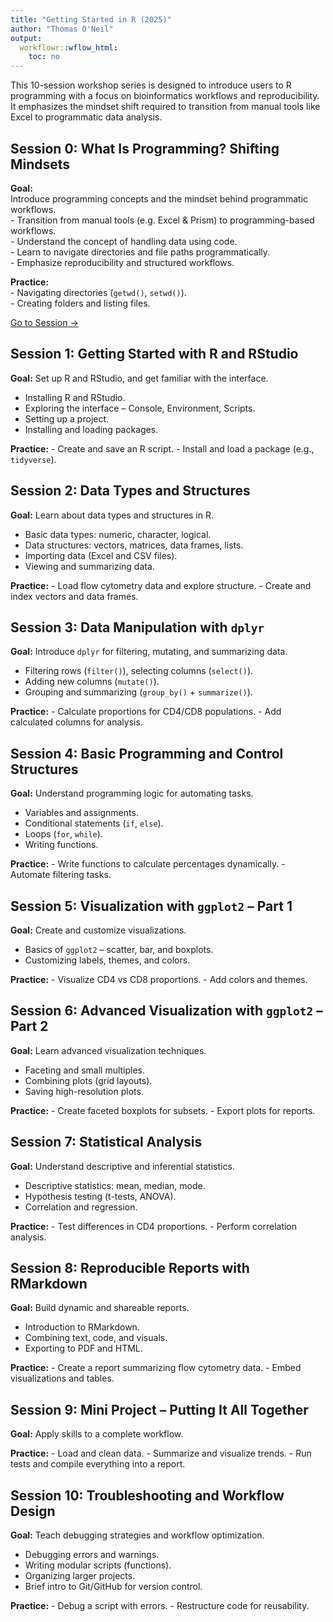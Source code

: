 ```yaml
---
title: "Getting Started in R (2025)"
author: "Thomas O'Neil"
output:
  workflowr::wflow_html:
    toc: no
---
```


This 10-session workshop series is designed to introduce users to R programming with a focus on bioinformatics workflows and reproducibility. It emphasizes the mindset shift required to transition from manual tools like Excel to programmatic data analysis.

<wimr>

## **Session 0: What Is Programming? Shifting Mindsets**

<div class="hint-goals">
**Goal:**  
Introduce programming concepts and the mindset behind programmatic workflows.   
- Transition from manual tools (e.g. Excel & Prism) to programming-based workflows.  
- Understand the concept of handling data using code.  
- Learn to navigate directories and file paths programmatically.  
- Emphasize reproducibility and structured workflows.  
</div>

<div class="hint-practice">
**Practice:**  
- Navigating directories (`getwd()`, `setwd()`).  
- Creating folders and listing files.  
</div>

[Go to Session →](https://drthomasoneil.github.io/analysis-user-group/r-tutorial/_book/introduction.html)

<wimr>

## **Session 1: Getting Started with R and RStudio**
**Goal:** Set up R and RStudio, and get familiar with the interface.

- Installing R and RStudio.
- Exploring the interface – Console, Environment, Scripts.
- Setting up a project.
- Installing and loading packages.

**Practice:**
- Create and save an R script.
- Install and load a package (e.g., `tidyverse`).

<wimr>

## **Session 2: Data Types and Structures**
**Goal:** Learn about data types and structures in R.

- Basic data types: numeric, character, logical.
- Data structures: vectors, matrices, data frames, lists.
- Importing data (Excel and CSV files).
- Viewing and summarizing data.

**Practice:**
- Load flow cytometry data and explore structure.
- Create and index vectors and data frames.

<wimr>

## **Session 3: Data Manipulation with `dplyr`**
**Goal:** Introduce `dplyr` for filtering, mutating, and summarizing data.

- Filtering rows (`filter()`), selecting columns (`select()`).
- Adding new columns (`mutate()`).
- Grouping and summarizing (`group_by()` + `summarize()`).

**Practice:**
- Calculate proportions for CD4/CD8 populations.
- Add calculated columns for analysis.

<wimr>

## **Session 4: Basic Programming and Control Structures**
**Goal:** Understand programming logic for automating tasks.

- Variables and assignments.
- Conditional statements (`if`, `else`).
- Loops (`for`, `while`).
- Writing functions.

**Practice:**
- Write functions to calculate percentages dynamically.
- Automate filtering tasks.

<wimr>

## **Session 5: Visualization with `ggplot2` – Part 1**
**Goal:** Create and customize visualizations.

- Basics of `ggplot2` – scatter, bar, and boxplots.
- Customizing labels, themes, and colors.

**Practice:**
- Visualize CD4 vs CD8 proportions.
- Add colors and themes.

<wimr>

## **Session 6: Advanced Visualization with `ggplot2` – Part 2**
**Goal:** Learn advanced visualization techniques.

- Faceting and small multiples.
- Combining plots (grid layouts).
- Saving high-resolution plots.

**Practice:**
- Create faceted boxplots for subsets.
- Export plots for reports.

<wimr>

## **Session 7: Statistical Analysis**
**Goal:** Understand descriptive and inferential statistics.

- Descriptive statistics: mean, median, mode.
- Hypothesis testing (t-tests, ANOVA).
- Correlation and regression.

**Practice:**
- Test differences in CD4 proportions.
- Perform correlation analysis.

<wimr>

## **Session 8: Reproducible Reports with RMarkdown**
**Goal:** Build dynamic and shareable reports.

- Introduction to RMarkdown.
- Combining text, code, and visuals.
- Exporting to PDF and HTML.

**Practice:**
- Create a report summarizing flow cytometry data.
- Embed visualizations and tables.

<wimr>

## **Session 9: Mini Project – Putting It All Together**
**Goal:** Apply skills to a complete workflow.

**Practice:**
- Load and clean data.
- Summarize and visualize trends.
- Run tests and compile everything into a report.

<wimr>

## **Session 10: Troubleshooting and Workflow Design**
**Goal:** Teach debugging strategies and workflow optimization.

- Debugging errors and warnings.
- Writing modular scripts (functions).
- Organizing larger projects.
- Brief intro to Git/GitHub for version control.

**Practice:**
- Debug a script with errors.
- Restructure code for reusability.

<wimr>


